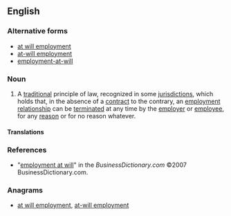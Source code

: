 ==English==
{{wikipedia|at-will employment}}

===Alternative forms===
* [[at will employment]]
* [[at-will employment]]
* [[employment-at-will]]

===Noun===
{{en-noun|head=[[employment]] [[at will]]|-}}

# {{label|en|legal}} A [[traditional]] principle of law, recognized in some [[jurisdiction]]s, which holds that, in the absence of a [[contract]] to the contrary, an [[employment]] [[relationship]] can be [[terminate]]d at any time by the [[employer]] or [[employee]], for any [[reason]] or for no reason whatever.

====Translations====
{{trans-top|traditional principle of law}}
{{trans-mid}}
{{trans-bottom}}

===References===
* "[http://www.businessdictionary.com/definition/employment-at-will.html employment at will]" in the ''BusinessDictionary.com'' ©2007 BusinessDictionary.com.

===Anagrams===
* [[at will employment#English|at will employment]], [[at-will employment#English|at-will employment]]